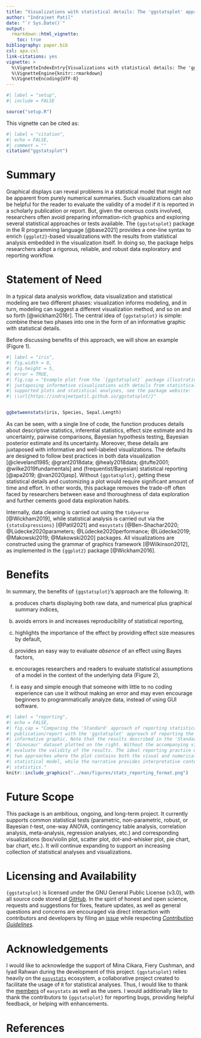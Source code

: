 ```yaml
---
title: "Visualizations with statistical details: The 'ggstatsplot' approach"
author: "Indrajeet Patil"
date: "`r Sys.Date()`"
output:
  rmarkdown::html_vignette:
    toc: true
bibliography: paper.bib
csl: apa.csl
link-citations: yes
vignette: >
  %\VignetteIndexEntry{Visualizations with statistical details: The 'ggstatsplot' approach}
  %\VignetteEngine{knitr::rmarkdown}
  %\VignetteEncoding{UTF-8}
---
```


```r
#| label = "setup",
#| include = FALSE

source("setup.R")
```

This vignette can be cited as:

```r
#| label = "citation",
#| echo = FALSE,
#| comment = ""
citation("ggstatsplot")
```

# Summary

Graphical displays can reveal problems in a statistical model that might not be
apparent from purely numerical summaries. Such visualizations can also be
helpful for the reader to evaluate the validity of a model if it is reported in
a scholarly publication or report. But, given the onerous costs involved,
researchers often avoid preparing information-rich graphics and exploring
several statistical approaches or tests available. The `{ggstatsplot}` package in
the R programming language [@base2021] provides a one-line syntax to enrich
`{ggplot2}`-based visualizations with the results from statistical analysis
embedded in the visualization itself. In doing so, the package helps researchers
adopt a rigorous, reliable, and robust data exploratory and reporting workflow.

# Statement of Need

In a typical data analysis workflow, data visualization and statistical modeling
are two different phases: visualization informs modeling, and in turn, modeling
can suggest a different visualization method, and so on and so forth
[@wickham2016r]. The central idea of `{ggstatsplot}` is simple: combine these two
phases into one in the form of an informative graphic with statistical details.

Before discussing benefits of this approach, we will show an example (Figure
1).

```r
#| label = "iris",
#| fig.width = 8,
#| fig.height = 5,
#| error = TRUE,
#| fig.cap = "Example plot from the `{ggstatsplot}` package illustrating its philosophy of
#| juxtaposing informative visualizations with details from statistical analysis. To see all
#| supported plots and statistical analyses, see the package website:
#| \\url{https://indrajeetpatil.github.io/ggstatsplot/}"


ggbetweenstats(iris, Species, Sepal.Length)
```

As can be seen, with a single line of code, the function produces details about
descriptive statistics, inferential statistics, effect size estimate and its
uncertainty, pairwise comparisons, Bayesian hypothesis testing, Bayesian
posterior estimate and its uncertainty. Moreover, these details are juxtaposed
with informative and well-labeled visualizations. The defaults are designed to
follow best practices in both data visualization [@cleveland1985;
@grant2018data; @healy2018data; @tufte2001; @wilke2019fundamentals] and
(frequentist/Bayesian) statistical reporting [@apa2019; @van2020jasp]. Without
`{ggstatsplot}`, getting these statistical details and customizing a plot would
require significant amount of time and effort. In other words, this package
removes the trade-off often faced by researchers between ease and thoroughness
of data exploration and further cements good data exploration habits.

Internally, data cleaning is carried out using the `tidyverse` [@Wickham2019],
while statistical analysis is carried out via the `{statsExpressions}`
[@Patil2021] and `easystats` [@Ben-Shachar2020; @Lüdecke2020parameters;
@Lüdecke2020performance;
@Lüdecke2019; @Makowski2019; @Makowski2020] packages. All visualizations are
constructed using the grammar of graphics framework [@Wilkinson2012], as
implemented in the `{ggplot2}` package [@Wickham2016].

# Benefits

In summary, the benefits of `{ggstatsplot}`'s approach are the following. It:

a. produces charts displaying both raw data, and numerical plus graphical
   summary indices,

b. avoids errors in and increases reproducibility of statistical reporting,

c. highlights the importance of the effect by providing effect size measures by
   default,

d. provides an easy way to evaluate *absence* of an effect using Bayes factors,

e. encourages researchers and readers to evaluate statistical assumptions of a
model in the context of the underlying data (Figure 2),

f. is easy and simple enough that someone with little to no coding experience
   can use it without making an error and may even encourage beginners to
   programmatically analyze data, instead of using GUI software.

```r
#| label = "reporting",
#| echo = FALSE,
#| fig.cap = "Comparing the 'Standard' approach of reporting statistical analysis in a
#| publication/report with the 'ggstatsplot' approach of reporting the same analysis next to an
#| informative graphic. Note that the results described in the 'Standard' approach are about the
#| 'Dinosaur' dataset plotted on the right. Without the accompanying visualization, it is hard to
#| evaluate the validity of the results. The ideal reporting practice will be a hybrid of these
#| two approaches where the plot contains both the visual and numerical summaries about a
#| statistical model, while the narrative provides interpretative context for the reported
#| statistics."
knitr::include_graphics("../man/figures/stats_reporting_format.png")
```

# Future Scope

This package is an ambitious, ongoing, and long-term project. It currently
supports common statistical tests (parametric, non-parametric, robust, or
Bayesian *t*-test, one-way ANOVA, contingency table analysis, correlation
analysis, meta-analysis, regression analyses, etc.) and corresponding
visualizations (box/violin plot, scatter plot, dot-and-whisker plot, pie chart,
bar chart, etc.). It will continue expanding to support an increasing
collection of statistical analyses and visualizations.

# Licensing and Availability

`{ggstatsplot}` is licensed under the GNU General Public License (v3.0), with all
source code stored at [GitHub](https://github.com/IndrajeetPatil/ggstatsplot/).
In the spirit of honest and open science, requests and suggestions for fixes,
feature updates, as well as general questions and concerns are encouraged via
direct interaction with contributors and developers by filing an
[issue](https://github.com/IndrajeetPatil/ggstatsplot/issues) while respecting
[*Contribution
Guidelines*](https://indrajeetpatil.github.io/ggstatsplot/CONTRIBUTING.html).

# Acknowledgements

I would like to acknowledge the support of Mina Cikara, Fiery Cushman, and Iyad
Rahwan during the development of this project. `{ggstatsplot}` relies heavily on
the [`easystats`](https://github.com/easystats/easystats) ecosystem, a
collaborative project created to facilitate the usage of `R` for statistical
analyses. Thus, I would like to thank the
[members](https://github.com/orgs/easystats/people) of `easystats` as well as
the users. I would additionally like to thank the contributors to `{ggstatsplot}`
for reporting bugs, providing helpful feedback, or helping with enhancements.

# References


